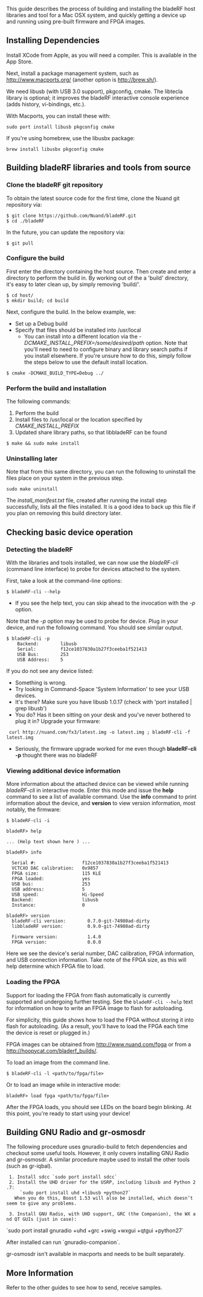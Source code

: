 This guide describes the process of building and installing the bladeRF host libraries and tool for a Mac OSX system, and quickly getting a device up and running using pre-built firmware and FPGA images.

== Installing Dependencies ==

Install XCode from Apple, as you will need a compiler. This is available in the App Store.

Next, install a package management system, such as [[MacPorts|http://www.macports.org/]] (another option is [[HomeBrew|http://brew.sh/]]).

We need libusb (with USB 3.0 support), pkgconfig, cmake. The libtecla library is optional; it improves the bladeRF interactive console experience (adds history, vi-bindings, etc.).

With Macports, you can install these with:

<pre>sudo port install libusb pkgconfig cmake</pre>

If you're using homebrew, use the libusbx package:

<pre>brew install libusbx pkgconfig cmake</pre>

== Building bladeRF libraries and tools from source ==

=== Clone the bladeRF git repository ===

To obtain the latest source code for the first time, clone the Nuand git repository via:
<pre>
$ git clone https://github.com/Nuand/bladeRF.git
$ cd ./bladeRF
</pre>

In the future, you can update the repository via:
<pre>
$ git pull
</pre>

=== Configure the build ===

First enter the directory containing the host source. Then create and enter a directory to perform the build in. By working out of the a 'build' directory, it's easy to later clean up, by simply removing 'build/'.

<pre>
$ cd host/
$ mkdir build; cd build
</pre>


Next, configure the build. In the below example, we:
* Set up a Debug build
* Specify that files should be installed into /usr/local
** You can install into a different location via the ''-DCMAKE_INSTALL_PREFIX=/some/desired/path'' option. Note that you'll need to need to configure binary and library search paths if you install elsewhere. If you're unsure how to do this, simply follow the steps below to use the default install location.

<pre>
$ cmake -DCMAKE_BUILD_TYPE=Debug ../
</pre>

=== Perform the build and installation ===

The following commands:
# Perform the build
# Install files to /usr/local or the location specified by ''CMAKE_INSTALL_PREFIX''
# Updated share library paths, so that libbladeRF can be found

<pre>
$ make && sudo make install
</pre>

=== Uninstalling later ===
Note that from this same directory, you can run the following to uninstall the files place on your system in the previous step. <pre>sudo make uninstall</pre> 

The ''install_manifest.txt'' file, created after running the install step successfully, lists all the files installed.  It is a good idea to back up this file if you plan on removing this build directory later.

== Checking basic device operation ==

=== Detecting the bladeRF ===
With the libraries and tools installed, we can now use the ''bladeRF-cli'' (command line interface) to probe for devices attached to the system.

First, take a look at the command-line options:
<pre>
$ bladeRF-cli --help
</pre>

* If you see the help text, you can skip ahead to the invocation with the ''-p'' option.

Note that the ''-p'' option may be used to probe for device. Plug in your device, and run the following command. You should see similar output.

<pre>
$ bladeRF-cli -p
    Backend:        libusb
    Serial:         f12ce1037830a1b27f3ceeba1f521413
    USB Bus:        253
    USB Address:    5
</pre>

If you do not see any device listed:
* Something is wrong.
* Try looking in Command-Space 'System Information' to see your USB devices.
* It's there? Make sure you have libusb 1.0.17 (check with 'port installed | grep libusb')
* You do? Has it been sitting on your desk and you've never bothered to plug it in? Upgrade your firmware:

<pre> curl http://nuand.com/fx3/latest.img -o latest.img ; bladeRF-cli -f latest.img </pre>

* Seriously, the firmware upgrade worked for me even though '''bladeRF-cli -p''' thought there was no bladeRF

=== Viewing additional device information ===

More information about the attached device can be viewed while running ''bladeRF-cli'' in interactive mode. Enter this mode and issue the '''help''' command to see a list of available command.  Use the '''info''' command to print information about the device, and '''version''' to view version information, most notably, the firmware:

<pre>
$ bladeRF-cli -i

bladeRF> help

... (Help text shown here ) ...

bladeRF> info

  Serial #:                 f12ce1037830a1b27f3ceeba1f521413                          
  VCTCXO DAC calibration:   0x9857
  FPGA size:                115 KLE
  FPGA loaded:              yes
  USB bus:                  253
  USB address:              5
  USB speed:                Hi-Speed
  Backend:                  libusb
  Instance:                 0

bladeRF> version
  bladeRF-cli version:        0.7.0-git-74980ad-dirty
  libbladeRF version:         0.9.0-git-74980ad-dirty

  Firmware version:           1.4.0
  FPGA version:               0.0.0

</pre>

Here we see the device's serial number, DAC calibration, FPGA information, and USB connection information.  Take note of the FPGA size, as this will help determine which FPGA file to load.
=== Loading the FPGA ===
Support for loading the FPGA from flash automatically is currently supported and undergoing further testing. See the <code>bladeRF-cli --help</code> text for information on how to write an FPGA image to flash for autoloading.

For simplicity, this guide shows how to load the FPGA without storing it into flash for autoloading. (As a result, you'll have to load the FPGA each time the device is reset or plugged in.)

FPGA images can be obtained from [[the Nuand website|http://www.nuand.com/fpga]] or from a [[nightly build of "bleeding edge" images|http://hoopycat.com/bladerf_builds/]].

To load an image from the command line.
<pre>
$ bladeRF-cli -l <path/to/fpga/file>
</pre>

Or to load an image while in interactive mode:
<pre>
bladeRF> load fpga <path/to/fpga/file>
</pre>

After the FPGA loads, you should see LEDs on the board begin blinking. At this point, you're ready to start using your device!

== Building GNU Radio and gr-osmosdr ==

The following procedure uses gnuradio-build to fetch dependencies and checkout some useful tools. However, it only covers installing GNU Radio and gr-osmosdr.  A similar procedure maybe used to install the other tools (such as gr-iqbal). 

  1. Install sdcc `sudo port install sdcc`
  2. Install the UHD driver for the USRP, including libusb and Python 2.7:
      `sudo port install uhd +libusb +python27`
    When you do this, Boost 1.53 will also be installed, which doesn’t seem to give any problems.

  3. Install GNU Radio, with UHD support, GRC (the Companion), the WX and QT GUIs (just in case):
`sudo port install gnuradio +uhd +grc +swig +wxgui +qtgui +python27`

After installed can run `gnuradio-companion`.

gr-osmosdr isn't available in macports and needs to be built separately.

== More Information ==

Refer to the other guides to see how to send, receive samples.


